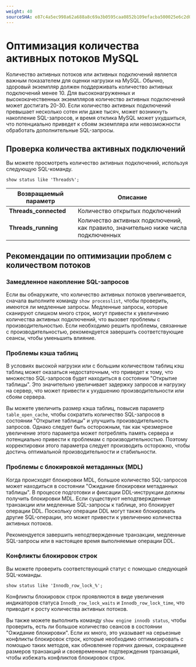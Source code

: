 ```yaml
---
weight: 40
sourceSHA: e87c4a5ec998a62a688a8c69a3b0595caa0852b109efacba500025e6c2d0b8a1
---
```


# Оптимизация количества активных потоков MySQL

Количество активных потоков или активных подключений является важным показателем для оценки нагрузки на MySQL. Обычно, здоровый экземпляр должен поддерживать количество активных подключений менее 10. Для высоконагруженных и высококачественных экземпляров количество активных подключений может достигать 20-30. Если количество активных подключений превышает несколько сотен или даже тысяч, может возникнуть накопление SQL-запросов, и время отклика MySQL может ухудшиться, что потенциально приведет к сбоям экземпляра или невозможности обработать дополнительные SQL-запросы.

## Проверка количества активных подключений

Вы можете просмотреть количество активных подключений, используя следующую SQL-команду.

```
show status like 'Threads%';
```

| Возвращаемый параметр   | Описание                                                                  |
| ----------------------- | ------------------------------------------------------------------------ |
| **Threads\_connected**  | Количество открытых подключений                                           |
| **Threads\_running**    | Количество активных подключений, как правило, значительно ниже числа подключенных |

## Рекомендации по оптимизации проблем с количеством потоков

### Замедленное накопление SQL-запросов

Если вы обнаружите, что количество активных потоков увеличивается, сначала выполните команду `show processlist`, чтобы проверить, имеются ли медленные запросы. Медленные запросы, которые сканируют слишком много строк, могут привести к увеличению количества активных подключений, что вызовет проблемы с производительностью. Если необходимо решить проблемы, связанные с производительностью, рекомендуется завершить соответствующие сеансы, чтобы уменьшить влияние.

### Проблемы кэша таблиц

В условиях высокой нагрузки или с большим количеством таблиц кэш таблиц может оказаться недостаточным, что приведет к тому, что множество SQL-запросов будет находиться в состоянии "Открытие таблицы". Это значительно увеличивает задержку запросов и нагрузку на сервер, что может привести к ухудшению производительности или сбоям сервера.

Вы можете увеличить размер кэша таблиц, повысив параметр `table_open_cache`, чтобы сократить количество SQL-запросов в состоянии "Открытие таблицы" и улучшить производительность запросов. Однако следует быть осторожным, так как чрезмерное увеличение этого параметра может потреблять память сервера и потенциально привести к проблемам с производительностью. Поэтому корректировки этого параметра следует производить осторожно, чтобы достичь оптимальной производительности и стабильности.

### Проблемы с блокировкой метаданных (MDL)

Когда происходят блокировки MDL, большое количество SQL-запросов может находиться в состоянии "Ожидание блокировки метаданных таблицы". В процессе подготовки и фиксации DDL-инструкции должны получить блокировки MDL. Если существуют неподтвержденные транзакции или медленные SQL-запросы к таблице, это блокирует операции DDL. Поскольку операции DDL могут также блокировать другие SQL-операции, это может привести к увеличению количества активных потоков.

Рекомендуется завершить неподтвержденные транзакции, медленные SQL-запросы или в настоящее время выполняемые операции DDL.

### Конфликты блокировок строк

Вы можете проверить соответствующий статус с помощью следующей SQL-команды.

```
show status like 'Innodb_row_lock_%';
```

Конфликты блокировок строк проявляются в виде увеличения индикаторов статуса `Innodb_row_lock_waits` и `Innodb_row_lock_time`, что приводит к росту количества активных потоков.

Вы также можете выполнить команду `show engine innodb status`, чтобы проверить, есть ли большое количество сеансов в состоянии "Ожидание блокировки". Если их много, это указывает на серьезные конфликты блокировок строк, которые необходимо оптимизировать с помощью таких методов, как обновление горячих данных, сокращение размеров транзакций и своевременные подтверждения транзакций, чтобы избежать конфликтов блокировок строк.
